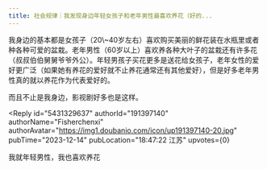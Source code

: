 ```yaml
---
title: 社会规律｜我发现身边年轻女孩子和老年男性最喜欢养花（好的...
---
```



<Forum groupName="我发现个规律" groupUrl="https://www.douban.com/group/guilv/" archivedAt="2025-05-16T14:22:00.834Z">
  <Post
    id="299171250"
    title="社会规律｜我发现身边年轻女孩子和老年男性最喜欢养花（好的..."
    url="https://www.douban.com/group/topic/299171250/?_spm_id=MjY5NjU0MzQ3"
    pubTime="2023-12-27"
    highlightUserId="191397140"
  >
我身边的基本都是女孩子（20\~40岁左右）喜欢购买美丽的鲜花装在水瓶里或者种各种可爱的盆栽。老年男性（60岁以上）喜欢养各种大叶子的盆栽还有许多花（叔叔伯伯舅舅爷爷外公）。年轻男孩子买花更多是送花给女孩子，老年女性的爱好更广泛（如果她有养花的爱好就不止养花通常还有其他爱好），但是好多老年男性真的就以养花作为代表爱好的。

而且不止是我身边，影视剧好多也是这样。

<Reply
  id="5431329637"
  authorId="191397140"
  authorName="Fisherchenxi"
  authorAvatar="https://img1.doubanio.com/icon/up191397140-20.jpg"
  pubTime="2023-12-14"
  pubLocation="18:47:22 江苏"
  upvotes={0}
>
我就年轻男性，我也喜欢养花
</Reply>
  </Post>
</Forum>
